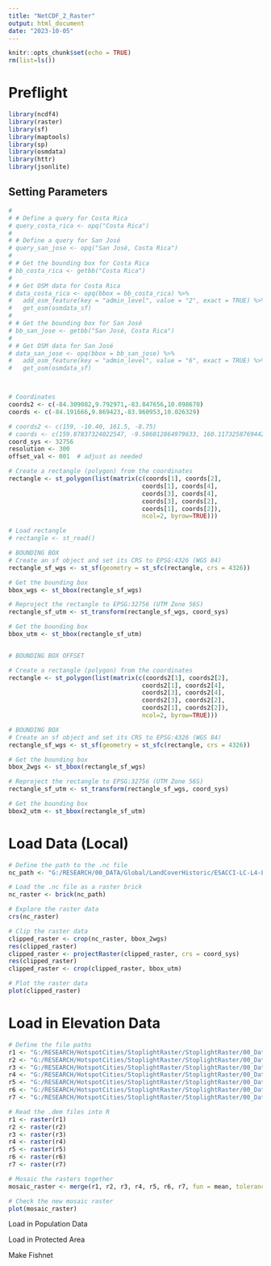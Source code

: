 ```yaml
---
title: "NetCDF_2_Raster"
output: html_document
date: "2023-10-05"
---
```


```r
knitr::opts_chunk$set(echo = TRUE)
rm(list=ls())
```

# Preflight
```r

library(ncdf4)
library(raster)
library(sf)
library(maptools)
library(sp)
library(osmdata)
library(httr)
library(jsonlite)
```

## Setting Parameters
```r


# 
# # Define a query for Costa Rica
# query_costa_rica <- opq("Costa Rica")
# 
# # Define a query for San José
# query_san_jose <- opq("San José, Costa Rica")
# 
# # Get the bounding box for Costa Rica
# bb_costa_rica <- getbb("Costa Rica")
# 
# # Get OSM data for Costa Rica
# data_costa_rica <- opq(bbox = bb_costa_rica) %>%
#   add_osm_feature(key = "admin_level", value = "2", exact = TRUE) %>%  # 2: country level
#   get_osm(osmdata_sf)
# 
# # Get the bounding box for San José
# bb_san_jose <- getbb("San José, Costa Rica")
# 
# # Get OSM data for San José
# data_san_jose <- opq(bbox = bb_san_jose) %>%
#   add_osm_feature(key = "admin_level", value = "6", exact = TRUE) %>%  # 6: city level
#   get_osm(osmdata_sf)



# Coordinates
coords2 <- c(-84.309082,9.792971,-83.847656,10.098670)
coords <- c(-84.191666,9.869423,-83.960953,10.026329)

# coords2 <- c(159, -10.40, 161.5, -8.75)
# coords <- c(159.87837324022547, -9.506012864979633, 160.11732587694422, -9.365122938868943)
coord_sys <- 32756
resolution <- 300
offset_val <- 001  # adjust as needed

# Create a rectangle (polygon) from the coordinates
rectangle <- st_polygon(list(matrix(c(coords[1], coords[2],
                                     coords[1], coords[4],
                                     coords[3], coords[4],
                                     coords[3], coords[2],
                                     coords[1], coords[2]), 
                                     ncol=2, byrow=TRUE)))

# Load rectangle
# rectangle <- st_read()

# BOUNDING BOX
# Create an sf object and set its CRS to EPSG:4326 (WGS 84)
rectangle_sf_wgs <- st_sf(geometry = st_sfc(rectangle, crs = 4326))

# Get the bounding box
bbox_wgs <- st_bbox(rectangle_sf_wgs)

# Reproject the rectangle to EPSG:32756 (UTM Zone 56S)
rectangle_sf_utm <- st_transform(rectangle_sf_wgs, coord_sys)

# Get the bounding box
bbox_utm <- st_bbox(rectangle_sf_utm)


# BOUNDING BOX OFFSET

# Create a rectangle (polygon) from the coordinates
rectangle <- st_polygon(list(matrix(c(coords2[1], coords2[2],
                                     coords2[1], coords2[4],
                                     coords2[3], coords2[4],
                                     coords2[3], coords2[2],
                                     coords2[1], coords2[2]), 
                                     ncol=2, byrow=TRUE)))

# BOUNDING BOX
# Create an sf object and set its CRS to EPSG:4326 (WGS 84)
rectangle_sf_wgs <- st_sf(geometry = st_sfc(rectangle, crs = 4326))

# Get the bounding box
bbox_2wgs <- st_bbox(rectangle_sf_wgs)

# Reproject the rectangle to EPSG:32756 (UTM Zone 56S)
rectangle_sf_utm <- st_transform(rectangle_sf_wgs, coord_sys)

# Get the bounding box
bbox2_utm <- st_bbox(rectangle_sf_utm)

```

# Load Data (Local)
```r
# Define the path to the .nc file
nc_path <- "G:/RESEARCH/00_DATA/Global/LandCoverHistoric/ESACCI-LC-L4-LCCS-Map-300m-P1Y-1992_2015-v2.0.7b.nc/C3S-LC-L4-LCCS-Map-300m-P1Y-2020-v2.1.1.nc"

# Load the .nc file as a raster brick
nc_raster <- brick(nc_path)

# Explore the raster data
crs(nc_raster)

```

```r
# Clip the raster data
clipped_raster <- crop(nc_raster, bbox_2wgs)
res(clipped_raster)
clipped_raster <- projectRaster(clipped_raster, crs = coord_sys)
res(clipped_raster)
clipped_raster <- crop(clipped_raster, bbox_utm)

# Plot the raster data
plot(clipped_raster)

```
# Load in Elevation Data
```r
# Define the file paths
r1 <- "G:/RESEARCH/HotspotCities/StoplightRaster/StoplightRaster/00_Data/DEM/AP_07970_FBD_F6980_RT1/AP_07970_FBD_F6980_RT1.dem.tif"
r2 <- "G:/RESEARCH/HotspotCities/StoplightRaster/StoplightRaster/00_Data/DEM/AP_07970_FBD_F6990_RT1/AP_07970_FBD_F6990_RT1.dem.tif" 
r3 <- "G:/RESEARCH/HotspotCities/StoplightRaster/StoplightRaster/00_Data/DEM/AP_08218_FBD_F6980_RT1/AP_08218_FBD_F6980_RT1.dem.tif" 
r4 <- "G:/RESEARCH/HotspotCities/StoplightRaster/StoplightRaster/00_Data/DEM/AP_08218_FBD_F6990_RT1/AP_08218_FBD_F6990_RT1.dem.tif" 
r5 <- "G:/RESEARCH/HotspotCities/StoplightRaster/StoplightRaster/00_Data/DEM/AP_08393_FBD_F6980_RT1/AP_08393_FBD_F6980_RT1.dem.tif" 
r6 <- "G:/RESEARCH/HotspotCities/StoplightRaster/StoplightRaster/00_Data/DEM/AP_08393_FBD_F6990_RT1/AP_08393_FBD_F6990_RT1.dem.tif" 
r7 <- "G:/RESEARCH/HotspotCities/StoplightRaster/StoplightRaster/00_Data/DEM/AP_24993_FBD_F7000_RT1/AP_24993_FBD_F7000_RT1.dem.tif"

# Read the .dem files into R
r1 <- raster(r1)
r2 <- raster(r2)
r3 <- raster(r3)
r4 <- raster(r4)
r5 <- raster(r5)
r6 <- raster(r6)
r7 <- raster(r7)

# Mosaic the rasters together
mosaic_raster <- merge(r1, r2, r3, r4, r5, r6, r7, fun = mean, tolerance = 0.1)

# Check the new mosaic raster
plot(mosaic_raster)

```
Load in Population Data

Load in Protected Area

Make Fishnet


